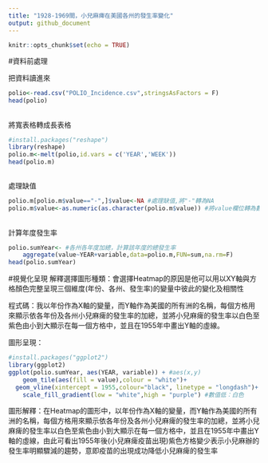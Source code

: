 ```yaml
---
title: "1928-1969間，小兒麻痺在美國各州的發生率變化"
output: github_document
---
```


```r
knitr::opts_chunk$set(echo = TRUE)
```

#資料前處理

把資料讀進來
```r
polio<-read.csv("POLIO_Incidence.csv",stringsAsFactors = F)
head(polio)

```
## 

將寬表格轉成長表格

```r
#install.packages("reshape")
library(reshape)
polio.m<-melt(polio,id.vars = c('YEAR','WEEK'))
head(polio.m)
```
##

處理缺值

```r
polio.m[polio.m$value=="-",]$value<-NA #處理缺值,將"-"轉為NA
polio.m$value<-as.numeric(as.character(polio.m$value)) #將value欄位轉為數字
```
##

計算年度發生率

```r
polio.sumYear<- #各州各年度加總，計算該年度的總發生率
    aggregate(value~YEAR+variable,data=polio.m,FUN=sum,na.rm=F)
head(polio.sumYear)

```

#視覺化呈現
解釋選擇圖形種類：會選擇Heatmap的原因是他可以用以XY軸與方格顏色完整呈現三個維度(年份、各州、發生率)的變量中彼此的變化及相關性

程式碼：我以年份作為X軸的變量，而Y軸作為美國的所有洲的名稱，每個方格用來顯示依各年份及各州小兒麻痺的發生率的加總，並將小兒麻痺的發生率以白色至紫色由小到大顯示在每一個方格中，並且在1955年中畫出Y軸的虛線。

圖形呈現：
```r
#install.packages("ggplot2")
library(ggplot2)
ggplot(polio.sumYear, aes(YEAR, variable)) + #aes(x,y)
    geom_tile(aes(fill = value),colour = "white")+
  geom_vline(xintercept = 1955,colour="black", linetype = "longdash")+ #geom_tile: 區塊著色
    scale_fill_gradient(low = "white",high = "purple") #數值低：白色
```



圖形解釋：在Heatmap的圖形中，以年份作為X軸的變量，而Y軸作為美國的所有洲的名稱，每個方格用來顯示依各年份及各州小兒麻痺的發生率的加總，並將小兒麻痺的發生率以白色至紫色由小到大顯示在每一個方格中，並且在1955年中畫出Y軸的虛線，由此可看出1955年後(小兒麻痺疫苗出現)紫色方格變少表示小兒麻辦的發生率明顯驟減的趨勢，意即疫苗的出現成功降低小兒麻痺的發生率
